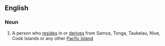 ==English==
===Noun===
{{en-noun|head=[[Pacific]] [[islander|Islander]]}}
# A person who [[reside]]s in or [[derive]]s from Samoa, Tonga, Taukelau, Niue, Cook Islands or any other  [[Pacfic Island]]